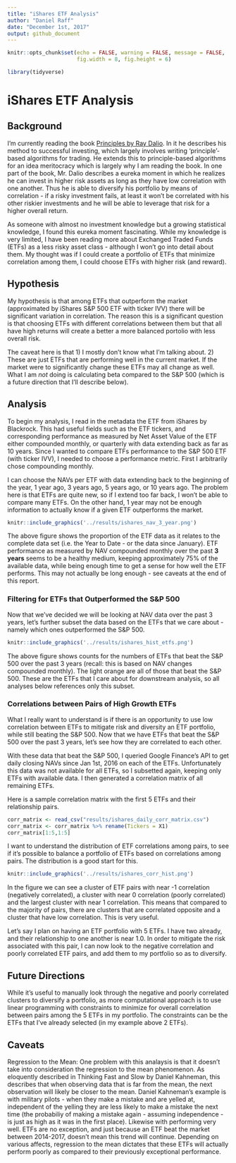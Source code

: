 ```yaml
---
title: "iShares ETF Analysis"
author: "Daniel Raff"
date: "December 1st, 2017"
output: github_document
---
```


```r
knitr::opts_chunk$set(echo = FALSE, warning = FALSE, message = FALSE,
                      fig.width = 8, fig.height = 6)
```

```r
library(tidyverse)
```


# iShares ETF Analysis  

## Background
I'm currently reading the book [Principles by Ray Dalio](https://www.principles.com/). In it he describes his method to successful investing, which largely involves writing 'principle'-based algorithms for trading. He extends this to principle-based algorithms for an idea meritocracy which is largely why I am reading the book. In one part of the book, Mr. Dalio describes a eureka moment in which he realizes he can invest in higher risk assets as long as they have low correlation with one another. Thus he is able to diversify his portfolio by means of correlation - if a risky investment fails, at least it won't be correlated with his other riskier investments and he will be able to leverage that risk for a higher overall return. 

As someone with almost no investment knowledge but a growing statistical knowledge, I found this eureka moment fascinating. While my knowledge is very limited, I have been reading more about Exchanged Traded Funds (ETFs) as a less risky asset class - although I won't go into detail about them. My thought was if I could create a portfolio of ETFs that minimize correlation among them, I could choose ETFs with higher risk (and reward).  

## Hypothesis

My hypothesis is that among ETFs that outperform the market (approximated by iShares S&P 500 ETF with ticker IVV) there will be significant variation in correlation. The reason this is a significant question is that choosing ETFs with different correlations between them but that all have high returns will create a better a more balanced portolio with less overall risk. 

The caveat here is that 1) I mostly don't know what I'm talking about. 2) These are just ETFs that are performing well in the current market. If the market were to significantly change these ETFs may all change as well. What I am *not* doing is calculating beta compared to the S&P 500 (which is a future direction that I'll describe below). 


## Analysis

To begin my analysis, I read in the metadata the ETF from iShares by Blackrock. This had useful fields such as the ETF tickers, and corresponding performance as measured by Net Asset Value of the ETF either compounded monthly, or quarterly with data extending back as far as 10 years. Since I wanted to compare ETFs performance to the S&P 500 ETF (with ticker IVV), I needed to choose a performance metric. First I arbitrarily chose compounding monthly. 

I can choose the NAVs per ETF with data extending back to the beginning of the year, 1 year ago, 3 years ago, 5 years ago, or 10 years ago. The problem here is that ETFs are quite new, so if I extend too far back, I won't be able to compare many ETFs. On the other hand, 1 year may not be enough information to actually know if a given ETF outperforms the market.

```r
knitr::include_graphics('../results/ishares_nav_3_year.png')
```

The above figure shows the proportion of the ETF data as it relates to the complete data set (i.e. the Year to Date - or the data since January). ETF performance as measured by NAV compounded monthly over the past **3 years** seems to be a healthy medium, keeping approximately 75% of the available data, while being enough time to get a sense for how well the ETF performs. This may not actually be long enough - see caveats at the end of this report.    

### Filtering for ETFs that Outperformed the S&P 500 

Now that we've decided we will be looking at NAV data over the past 3 years, let's further subset the data based on the ETFs that we care about - namely which ones outperformed the S&P 500. 


```r
knitr::include_graphics('../results/ishares_hist_etfs.png')
```
The above figure shows counts for the numbers of ETFs that beat the S&P 500 over the past 3 years (recall: this is based on NAV changes compounded monthly). The light orange are all of those that beat the S&P 500. These are the ETFs that I care about for downstream analysis, so all analyses below references only this subset.  


### Correlations between Pairs of High Growth ETFs

What I really want to understand is if there is an opportunity to use low correlation between ETFs to mitigate risk and diversity an ETF portfolio, while still beating the S&P 500. Now that we have ETFs that beat the S&P 500 over the past 3 years, let's see how they are correlated to each other. 

With these data that beat the S&P 500, I queried Google Finance's API to get daily closing NAVs since Jan 1st, 2016 on each of the ETFs. Unfortunately this data was not available for all ETFs, so I subsetted again, keeping only ETFs with available data. I then generated a correlation matrix of all remaining ETFs.


Here is a sample correlation matrix with the first 5 ETFs and their relationship pairs.  
```r
corr_matrix <- read_csv("results/ishares_daily_corr_matrix.csv")
corr_matrix <- corr_matrix %>% rename(Tickers = X1)
corr_matrix[1:5,1:5]
```

I want to understand the distribution of ETF correlations among pairs, to see if it's possible to balance a portfolio of ETFs based on correlations among pairs. The distribution is a good start for this. 

```r
knitr::include_graphics('../results/ishares_corr_hist.png')
```

In the figure we can see a cluster of ETF pairs with near -1 correlation (negatively correlated), a cluster with near 0 correlation (poorly correlated) and the largest cluster with near 1 correlation. This means that compared to the majority of pairs, there are clusters that are correlated opposite and a cluster that have low correlation. This is very useful.

Let's say I plan on having an ETF portfolio with 5 ETFs. I have two already, and their relationship to one another is near 1.0. In order to mitigate the risk associated with this pair, I can now look to the negative correlation and poorly correlated ETF pairs, and add them to my portfolio so as to diversify. 

## Future Directions

While it's useful to manually look through the negative and poorly correlated clusters to diversify a portfolio, as more computational approach is to use linear programming with constraints to minimize for overall correlation between pairs among the 5 ETFs in my portfolio. The constraints can be the ETFs that I've already selected (in my example above 2 ETFs). 


## Caveats

Regression to the Mean: One problem with this analaysis is that it doesn't take into consideration the regression to the mean phenomenon. As eloquently described in Thinking Fast and Slow by Daniel Kahneman, this describes that when observing data that is far from the mean, the next observation will likely be closer to the mean. Daniel Kahneman's example is with military pilots - when they make a mistake and are yelled at, independent of the yelling they are less likely to make a mistake the next time (the probabiliy of making a mistake again - assuming independence - is just as high as it was in the first place). Likewise with performing very well. ETFs are no exception, and just because an ETF beat the market between 2014-2017, doesn't mean this trend will continue. Depending on various affects, regression to the mean dictates that these ETFs will actually perform poorly as compared to their previously exceptional performance.  



